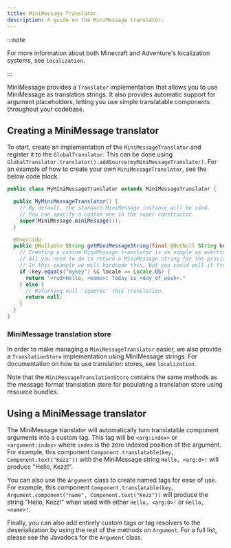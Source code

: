 ```yaml
---
title: MiniMessage Translator
description: A guide on the MiniMessage translator.
---
```


:::note

For more information about both Minecraft and Adventure's localization systems, see `localization`.

:::

MiniMessage provides a `Translator` implementation that allows you to use MiniMessage as translation strings.
It also provides automatic support for argument placeholders, letting you use simple translatable components throughout your codebase.

## Creating a MiniMessage translator

To start, create an implementation of the `MiniMessageTranslator` and register it to the `GlobalTranslator`.
This can be done using `GlobalTranslator.translator().addSource(myMiniMessageTranslator)`.
For an example of how to create your own `MiniMessageTranslator`, see the below code block.

```java
public class MyMiniMessageTranslator extends MiniMessageTranslator {

  public MyMiniMessageTranslator() {
    // By default, the standard MiniMessage instance will be used.
    // You can specify a custom one in the super constructor.
    super(MiniMessage.miniMessage());
  }

  @Override
  public @Nullable String getMiniMessageString(final @NotNull String key, final @NotNull Locale locale) {
    // Creating a custom MiniMessage translator is as simple as overriding this one method.
    // All you need to do is return a MiniMessage string for the provided key and locale.
    // In this example we will hardcode this, but you could pull it from a resource bundle, a properties file, a config file or something else entirely.
    if (key.equals("mykey") && locale == Locale.US) {
      return "<red>Hello, <name>! Today is <day_of_week>."
    } else {
      // Returning null "ignores" this translation.
      return null;
    }
  }
}
```

### MiniMessage translation store

In order to make managing a `MiniMessageTranslator` easier, we also provide a `TranslationStore` implementation using MiniMessage strings.
For documentation on how to use translation stores, see `localization`.

Note that the `MiniMessageTranslationStore` contains the same methods as the message format translation store for populating a translation store using resource bundles.

## Using a MiniMessage translator

The MiniMessage translator will automatically turn translatable component arguments into a custom tag.
This tag will be `<arg:index>` or `<argument:index>` where `index` is the zero indexed position of the argument.
For example, this component `Component.translatable(key, Component.text("Kezz"))` with the MiniMessage string `Hello, <arg:0>!` will produce "Hello, Kezz!".

You can also use the `Argument` class to create named tags for ease of use.
For example, this component `Component.translatable(key, Argument.component("name", Component.text("Kezz"))` will produce the string "Hello, Kezz!" when used with either `Hello, <arg:0>!` or `Hello, <name>!`.

Finally, you can also add entirely custom tags or tag resolvers to the deserialization by using the rest of the methods on `Argument`.
For a full list, please see the Javadocs for the `Argument` class.
